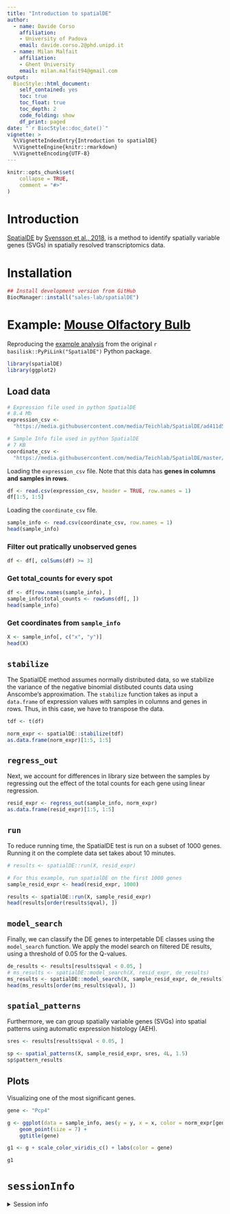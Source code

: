 ```yaml
---
title: "Introduction to spatialDE"
author: 
  - name: Davide Corso
    affiliation:
    - University of Padova
    email: davide.corso.2@phd.unipd.it
  - name: Milan Malfait
    affiliation:
    - Ghent University
    email: milan.malfait94@gmail.com
output: 
  BiocStyle::html_document:
    self_contained: yes
    toc: true
    toc_float: true
    toc_depth: 2
    code_folding: show
    df_print: paged
date: "`r BiocStyle::doc_date()`"
vignette: >
  %\VignetteIndexEntry{Introduction to spatialDE}
  %\VignetteEngine{knitr::rmarkdown}
  %\VignetteEncoding{UTF-8}
---
```


```r
knitr::opts_chunk$set(
    collapse = TRUE,
    comment = "#>"
)
```

# Introduction

[SpatialDE](https://github.com/Teichlab/SpatialDE) by [Svensson et al., 2018](https://www.nature.com/articles/nmeth.4636), is a method to identify spatially variable genes (SVGs) in spatially resolved transcriptomics data.


# Installation

```r
## Install development version from GitHub
BiocManager::install("sales-lab/spatialDE")
```


# Example: [Mouse Olfactory Bulb](https://github.com/Teichlab/SpatialDE/tree/master/Analysis/MouseOB)

Reproducing the
[example analysis](https://github.com/Teichlab/SpatialDE#spatialde-significance-test-example-use) from the original `r basilisk::PyPiLink("SpatialDE")` Python package.

```r
library(spatialDE)
library(ggplot2)
```


## Load data

```r
# Expression file used in python SpatialDE
# 8.4 Mb
expression_csv <-
  "https://media.githubusercontent.com/media/Teichlab/SpatialDE/ad411d51e887575a34c90d3f12fd9c6844e35c9f/Analysis/MouseOB/data/Rep11_MOB_0.csv"

# Sample Info file used in python SpatialDE
# 7 KB
coordinate_csv <-
  "https://media.githubusercontent.com/media/Teichlab/SpatialDE/master/Analysis/MouseOB/MOB_sample_info.csv"
```

Loading the `expression_csv` file.
Note that this data has __genes in columns and samples in rows__.

```r
df <- read.csv(expression_csv, header = TRUE, row.names = 1)
df[1:5, 1:5]
```

Loading the `coordinate_csv` file.

```r
sample_info <- read.csv(coordinate_csv, row.names = 1)
head(sample_info)
```

### Filter out pratically unobserved genes

```r
df <- df[, colSums(df) >= 3]
```

### Get total_counts for every spot

```r
df <- df[row.names(sample_info), ]
sample_info$total_counts <- rowSums(df[, ])
head(sample_info)
```

### Get coordinates from `sample_info`

```r
X <- sample_info[, c("x", "y")]
head(X)
```

## `stabilize`

The SpatialDE method assumes normally distributed data, so we stabilize the variance of the negative binomial distibuted counts data using Anscombe's approximation.
The `stabilize` function takes as input a `data.frame` of expression values with samples in columns and genes in rows. Thus, in this case, we have to transpose the data.

```r
tdf <- t(df)

norm_expr <- spatialDE::stabilize(tdf)
as.data.frame(norm_expr)[1:5, 1:5]
```

## `regress_out`

Next, we account for differences in library size between the samples by regressing out the effect of the total counts for each gene using linear regression.

```r
resid_expr <- regress_out(sample_info, norm_expr)
as.data.frame(resid_expr)[1:5, 1:5]
```

## `run`

To reduce running time, the SpatialDE test is run on a subset of 1000 genes.
Running it on the complete data set takes about 10 minutes.

```r
# results <- spatialDE::run(X, resid_expr)

# For this example, run spatialDE on the first 1000 genes
sample_resid_expr <- head(resid_expr, 1000)

results <- spatialDE::run(X, sample_resid_expr)
head(results[order(results$qval), ])
```

## `model_search`

Finally, we can classify the DE genes to interpetable DE classes using the `model_search` function.
We apply the model search on filtered DE results, using a threshold of 0.05 for the Q-values.

```r
de_results <- results[results$qval < 0.05, ]
# ms_results <- spatialDE::model_search(X, resid_expr, de_results)
ms_results <- spatialDE::model_search(X, sample_resid_expr, de_results)
head(ms_results[order(ms_results$qval), ])
```

## `spatial_patterns`

Furthermore, we can group spatially variable genes (SVGs) into spatial patterns using automatic expression histology (AEH).

```r
sres <- results[results$qval < 0.05, ]

sp <- spatial_patterns(X, sample_resid_expr, sres, 4L, 1.5)
sp$pattern_results
```

## Plots

Visualizing one of the most significant genes.

```r
gene <- "Pcp4"

g <- ggplot(data = sample_info, aes(y = y, x = x, color = norm_expr[gene, ])) +
    geom_point(size = 7) +
    ggtitle(gene)

g1 <- g + scale_color_viridis_c() + labs(color = gene)

g1
```

# `sessionInfo` {-}

<details><summary>Session info</summary>

```r
Sys.time()
sessionInfo()
```

</details>
